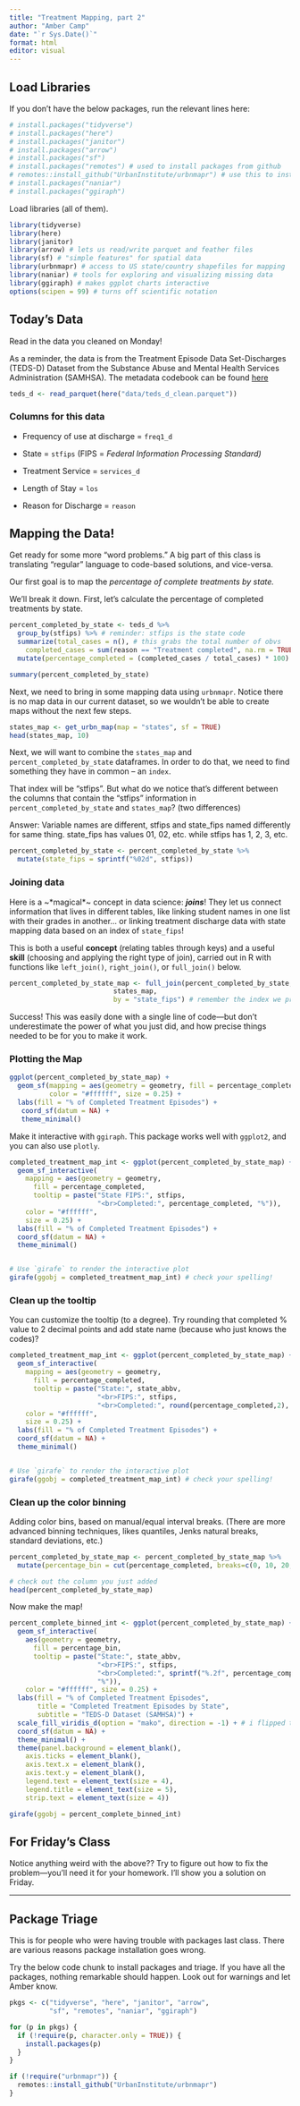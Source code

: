 ```yaml
---
title: "Treatment Mapping, part 2"
author: "Amber Camp" 
date: "`r Sys.Date()`"
format: html
editor: visual
---
```


## Load Libraries

If you don't have the below packages, run the relevant lines here:

```r
# install.packages("tidyverse")
# install.packages("here")
# install.packages("janitor")
# install.packages("arrow")
# install.packages("sf")
# install.packages("remotes") # used to install packages from github
# remotes::install_github("UrbanInstitute/urbnmapr") # use this to install urbnmapr
# install.packages("naniar")
# install.packages("ggiraph")
```

Load libraries (all of them).

```r
library(tidyverse)
library(here)
library(janitor) 
library(arrow) # lets us read/write parquet and feather files
library(sf) # "simple features" for spatial data
library(urbnmapr) # access to US state/country shapefiles for mapping
library(naniar) # tools for exploring and visualizing missing data
library(ggiraph) # makes ggplot charts interactive
options(scipen = 99) # turns off scientific notation
```

## Today's Data

Read in the data you cleaned on Monday!

As a reminder, the data is from the Treatment Episode Data Set-Discharges (TEDS-D) Dataset from the Substance Abuse and Mental Health Services Administration (SAMHSA). The metadata codebook can be found [here](https://www.samhsa.gov/data/system/files/media-puf-file/TEDS-D-2021-DS0001-info-codebook.pdf)

```r
teds_d <- read_parquet(here("data/teds_d_clean.parquet"))
```

### Columns for this data

-   Frequency of use at discharge = `freq1_d`

-   State = `stfips` (FIPS = *Federal Information Processing Standard)*

-   Treatment Service = `services_d`

-   Length of Stay = `los`

-   Reason for Discharge = `reason`

## Mapping the Data!

Get ready for some more "word problems." A big part of this class is translating "regular" language to code-based solutions, and vice-versa.

Our first goal is to map the *percentage of complete treatments by state.*

We'll break it down. First, let's calculate the percentage of completed treatments by state.

```r
percent_completed_by_state <- teds_d %>%
  group_by(stfips) %>% # reminder: stfips is the state code
  summarize(total_cases = n(), # this grabs the total number of obvs
    completed_cases = sum(reason == "Treatment completed", na.rm = TRUE)) %>% # change your "reason" code as needed
  mutate(percentage_completed = (completed_cases / total_cases) * 100) # basic math :)

summary(percent_completed_by_state)
```

Next, we need to bring in some mapping data using `urbnmapr`. Notice there is no map data in our current dataset, so we wouldn't be able to create maps without the next few steps.

```r
states_map <- get_urbn_map(map = "states", sf = TRUE)
head(states_map, 10)
```

Next, we will want to combine the `states_map` and `percent_completed_by_state` dataframes. In order to do that, we need to find something they have in common – an `index`.

That index will be "stfips". But what do we notice that's different between the columns that contain the "stfips" information in `percent_completed_by_state` and `states_map`? (two differences)

Answer: Variable names are different, stfips and state_fips named differently for same thing. state_fips has values 01, 02, etc. while stfips has 1, 2, 3, etc.

```r
percent_completed_by_state <- percent_completed_by_state %>%
  mutate(state_fips = sprintf("%02d", stfips))
```

### Joining data

Here is a \~\*magical\*\~ concept in data science: ***joins***! They let us connect information that lives in different tables, like linking student names in one list with their grades in another... or linking treatment discharge data with state mapping data based on an index of `state_fips`!

This is both a useful **concept** (relating tables through keys) and a useful **skill** (choosing and applying the right type of join), carried out in R with functions like `left_join()`, `right_join()`, or `full_join()` below.

```r
percent_completed_by_state_map <- full_join(percent_completed_by_state,
                          states_map,
                          by = "state_fips") # remember the index we prepared above?
```

Success! This was easily done with a single line of code—but don't underestimate the power of what you just did, and how precise things needed to be for you to make it work.

### Plotting the Map

```r
ggplot(percent_completed_by_state_map) +
  geom_sf(mapping = aes(geometry = geometry, fill = percentage_completed),
          color = "#ffffff", size = 0.25) +
  labs(fill = "% of Completed Treatment Episodes") +
   coord_sf(datum = NA) +
   theme_minimal() 
```

Make it interactive with `ggiraph`. This package works well with `ggplot2`, and you can also use `plotly`.

```r
completed_treatment_map_int <- ggplot(percent_completed_by_state_map) +
  geom_sf_interactive(
    mapping = aes(geometry = geometry,
      fill = percentage_completed,
      tooltip = paste("State FIPS:", stfips, 
                      "<br>Completed:", percentage_completed, "%")),
    color = "#ffffff",
    size = 0.25) +
  labs(fill = "% of Completed Treatment Episodes") +
  coord_sf(datum = NA) +
  theme_minimal()


# Use `girafe` to render the interactive plot
girafe(ggobj = completed_treatment_map_int) # check your spelling!

```

### Clean up the tooltip

You can customize the tooltip (to a degree). Try rounding that completed % value to 2 decimal points and add state name (because who just knows the codes)?

```r
completed_treatment_map_int <- ggplot(percent_completed_by_state_map) +
  geom_sf_interactive(
    mapping = aes(geometry = geometry,
      fill = percentage_completed,
      tooltip = paste("State:", state_abbv,
                      "<br>FIPS:", stfips,
                      "<br>Completed:", round(percentage_completed,2), "%")),
    color = "#ffffff",
    size = 0.25) +
  labs(fill = "% of Completed Treatment Episodes") +
  coord_sf(datum = NA) +
  theme_minimal()


# Use `girafe` to render the interactive plot
girafe(ggobj = completed_treatment_map_int) # check your spelling!


```

### Clean up the color binning

Adding color bins, based on manual/equal interval breaks. (There are more advanced binning techniques, likes quantiles, Jenks natural breaks, standard deviations, etc.)

```r
percent_completed_by_state_map <- percent_completed_by_state_map %>% 
  mutate(percentage_bin = cut(percentage_completed, breaks=c(0, 10, 20, 30, 40, 50, 60, 70, 80)), percenatge_bin = fct_explicit_na(percentage_bin, na_level = "No data"))

# check out the column you just added
head(percent_completed_by_state_map)

```

Now make the map!

```r
percent_complete_binned_int <- ggplot(percent_completed_by_state_map) +
  geom_sf_interactive(
    aes(geometry = geometry,
      fill = percentage_bin,
      tooltip = paste("State:", state_abbv,
                      "<br>FIPS:", stfips,
                      "<br>Completed:", sprintf("%.2f", percentage_completed),
                      "%")),
    color = "#ffffff", size = 0.25) +
  labs(fill = "% of Completed Treatment Episodes",
       title = "Completed Treatment Episodes by State",
       subtitle = "TEDS-D Dataset (SAMHSA)") +
  scale_fill_viridis_d(option = "mako", direction = -1) + # i flipped the direction of the color scale so dark = high and light = low
  coord_sf(datum = NA) +
  theme_minimal() +
  theme(panel.background = element_blank(),
    axis.ticks = element_blank(),
    axis.text.x = element_blank(),
    axis.text.y = element_blank(),
    legend.text = element_text(size = 4),
    legend.title = element_text(size = 5),
    strip.text = element_text(size = 4))

girafe(ggobj = percent_complete_binned_int)
```

## For Friday's Class

Notice anything weird with the above?? Try to figure out how to fix the problem—you'll need it for your homework. I'll show you a solution on Friday.

------------------------------------------------------------------------

## Package Triage

This is for people who were having trouble with packages last class. There are various reasons package installation goes wrong.

Try the below code chunk to install packages and triage. If you have all the packages, nothing remarkable should happen. Look out for warnings and let Amber know.

```r
pkgs <- c("tidyverse", "here", "janitor", "arrow",
          "sf", "remotes", "naniar", "ggiraph")

for (p in pkgs) {
  if (!require(p, character.only = TRUE)) {
    install.packages(p)
  }
}

if (!require("urbnmapr")) {
  remotes::install_github("UrbanInstitute/urbnmapr")
}
```

